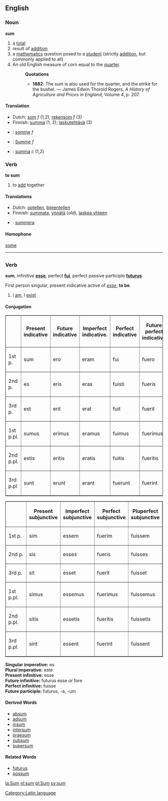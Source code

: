 {{wikipedia}}
==English==
===Noun===
'''sum'''

#a [[total]]
#result of [[addition]]
#a [[mathematics]] question posed to a [[student]] (strictly [[addition]], but commonly applied to all)
# An old English measure of corn equal to the [[quarter]].
#:'''Quotations'''
#:*'''1882''': The sum is also used for the quarter, and the strike for the bushel. &mdash; James Edwin Thorold Rogers, ''A History of Agriculture and Prices in England'', Volume 4, p. 207.

====Translation====
*Dutch: [[som]] ''f'' (1,2), [[rekensom]] ''f'' (3)
*Finnish: [[summa]] (1, 2); [[laskutehtävä]] (3)
*{{fr}}: [[somme]] ''f''
*{{de}}: [[Summe]] ''f''
*{{sv}}: [[summa]] ''c'' (1,2)

===Verb===
'''to sum'''
#to [[add]] together

====Translations====
*Dutch: [[optellen]], [[bijeentellen]]
*Finnish: [[summata]], [[ynnätä]] (''old''), [[laskea yhteen]]
*{{sv}}: [[summera]]

====Homophone====
[[some]]

----

=={{la}}==
[[Category:Latin language]]
===Verb===
'''sum''', infinitive '''[[esse]]''', perfect '''[[fui]]''', perfect passive participle '''[[futurus]]'''

First person singular, present indicative active of ''[[esse]]'', '''to be'''.

# I [[am]], I [[exist]]

====Conjugation====
<table border=1>
<tr><th>  <th>Present<br>indicative<th>Future<br>indicative
<th>Imperfect<br>indicative.<th>Perfect<br>indicative<th>Future perfect<br>indicative<th>Pluperfect<br>indicative</tr>
<tr><td>1st p.</td><td>sum</td><td>ero</td><td>eram</td><td>fui</td><td>fuero</td><td>fueram</td>
<tr><td>2nd p.</td><td>es</td><td>eris</td><td>eras</td><td>fuisti</td><td>fueris</td><td>fueras</td>
<tr><td>3rd p.</td><td>est</td><td>erit</td><td>erat</td><td>fuit</td><td>fuerit</td><td>fuerat</td>
<tr><td>1st p.pl.</td><td>sumus</td><td>erimus</td><td>eramus</td><td>fuimus</td><td>fuerimus</td><td>fueramus</td>
<tr><td>2nd p.pl.</td><td>estis</td><td>eritis</td><td>eratis</td><td>fuitis</td><td>fueritis</td><td>fueratis</td>
<tr><td>3rd p.pl</td><td>sunt</td><td>erunt</td><td>erant</td><td>fuerunt</td><td>fuerint</td><td>fuerant</td>
</table>
<table border=1>
<tr><th>  <th>Present<br>subjunctive<th>Imperfect<br>subjunctive<th>Perfect<br>subjunctive<th>Pluperfect<br>subjunctive</tr>
<tr><td>1st p.</td><td>sim</td><td>essem</td><td>fuerim</td><td>fuissem</td>
<tr><td>2nd p.</td><td>sis</td><td>esses</td><td>fueris</td><td>fuisses</td>
<tr><td>3rd p.</td><td>sit</td><td>esset</td><td>fuerit</td><td>fuisset</td>
<tr><td>1st p.pl.</td><td>simus</td><td>essemus</td><td>fuerimus</td><td>fuissemus</td>
<tr><td>2nd p.pl.</td><td>sitis</td><td>essetis</td><td>fueritis</td><td>fuissetis</td>
<tr><td>3rd p.pl.</td><td>sint</td><td>essent</td><td>fuerint</td><td>fuissent</td>
</table>

'''Singular imperative:''' es<br>
'''Plural imperative:''' este<br>
'''Present infinitive:''' esse<br>
'''Future infinitive:''' futurus esse or fore<br>
'''Perfect infinitive:''' fuisse<br>
'''Future participle:''' futurus, -a, -um

====Derived Words====
*[[absum]]
*[[adsum]]
*[[insum]]
*[[intersum]]
*[[praesum]]
*[[subsum]]
*[[supersum]]

====Related Words====
*[[futurus]]
*[[possum]]

[[la:Sum]]
[[nl:sum]]
[[pl:Sum]]
[[sv:sum]]